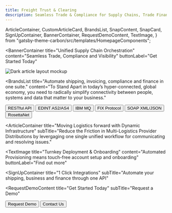 ```yaml
---
title: Freight Trust & Clearing 
description: Seamless Trade & Compliance for Supply Chains, Trade Finance & Logistics
---
```


  ArticleContainer,
  CustomArticleCard,
  BrandsList,
  SnapContent,
  SnapCard,
  SignUpContainer,
  BannerContainer,
  RequestDemoContent,
  TextImage,
} from "gatsby-theme-carbon/src/templates/HomepageComponents";


<BannerContainer 
  title="Unified Supply Chain Orchestration"
  content="Seamless Trade, Compliance and Visibility"
  buttonLabel="Get Started Today"
>

![Dark article layout mockup](./components/images/Article_05.png)

</BannerContainer>

<BrandsList
  title="Automate shipping, invoicing, compliance and finance in one suite."
  content="To Stand Apart in today’s hyper-connected, global economy, you need to radically simplify connectivity between people, systems and data that matter to your business."
  >
  <Row>
    <Column colMd={2} colLg={2}>
      <Button kind="primary" href="#top">
        RESTful API
      </Button>
    </Column>
    <Column colMd={2} colLg={2}>
      <Button kind="primary" href="#top">
        EDINT AS2/AS4
      </Button>
    </Column>
    <Column colMd={2} colLg={2}>
      <Button kind="primary" href="#top">
        IBM MQ
      </Button>
    </Column>
    <Column colMd={2} colLg={2}>
      <Button kind="primary" href="#top">
        FIX Protocol
      </Button>
    </Column>
    <Column colMd={2} colLg={2}>
      <Button kind="primary" href="#top">
        SOAP XML/JSON
      </Button>
    </Column>
    <Column colMd={2} colLg={2}>
      <Button kind="primary" href="#top">
        RosettaNet
      </Button>
    </Column>
  </Row>
</BrandsList>

<SnapContent title="Solving the Hardest Problems in Supply Chain
 ">
  <Row>
    <Column colSm={12} colMd={6} colLg={6}>
      <SnapCard
        title="Unworkable"
        buttonLabel="Increasingly complex, closed-source ecosystems"
        content="Broken business processes have significant consequences. We provide consistent workflows to provision, secure, connect, and run a fault-tolerant EDI VAN Network at half the cost per message "
      />
    </Column>
    <Column colSm={12} colMd={6} colLg={6}>
      <SnapCard
        title="Unavoidable"
        buttonLabel="From Regulations to Trade"
        content="We utilize a multi-cloud service networking platform to connect and secure services across any runtime platform and public or private cloud. From custom TMS software to the largest players like MercuryGate or NetCPB"
      />
    </Column>
    <Column colSm={12} colMd={6} colLg={6}>
      <SnapCard
        title="Urgent"
        buttonLabel="Reduce Complexity & Costs"
        content="Our advanced machine learning module is designed to help you avert potential problems that could otherwise result in fines or penalties. The system will let you know before you transmit an entry if the Importer Security Filing (ISF) has been filed or if their are any other potential issues."
      />
    </Column>
    <Column colSm={12} colMd={6} colLg={6}>
      <SnapCard
        title="Automated Notifications"
        buttonLabel="Mapping, Batching, and Scheduling"
        content="Status of the shipments you are clearing for them, Statements (for Type 3 filings), Invoices, delivery orders, and Forms 7501 and 3461, Drawback reports that provide detail about their entries."
      />
    </Column>
  </Row>
</SnapContent>

<ArticleContainer
  title="Moving Logistics forward with Dynamic Infrastructure"
  subTitle="Reduce the Friction in Multi-Logistics Provider Distributions by levergaging one single unified workflow for communicating and resolving issues."
>
<Row>
<Column colMd={4} colLg={4}>
    <CustomArticleCard
      subTitle="Communication"
      title="Managed Connectivity"
      color="dark"
      imgSrc="https://www.xeneta.com/hubfs/Xeneta_2020_website_assets/Images/Illustration_freight_shippers.png"
      >

  </CustomArticleCard>
</Column>
<Column colMd={4} colLg={4}>
    <CustomArticleCard
      subTitle="Partners"
      title="Network of Networks"
      color="dark"
      imgSrc="https://www.xeneta.com/hubfs/Xeneta_2020_website_assets/Images/Illustration_freight_forwarders.png"
      >

  </CustomArticleCard>
</Column>
<Column colMd={4} colLg={4}>
    <CustomArticleCard
      subTitle="Data Formats & Standards"
      title="Open Source"
      color="dark"
      imgSrc="https://www.xeneta.com/hubfs/Xeneta_2020_website_assets/Images/Illustration_carriers.png"
      >

  </CustomArticleCard>
</Column>
</Row>
</ArticleContainer>

<TextImage 
  title="Turnkey Deployment & Onboarding"
  content="Automated Provisioning means touch-free account setup and onboarding"
  buttonLabel="Find out more"
></TextImage>


<SignUpContainer
  title="1 Click Integrations"
  subTitle="Automate your shipping, business and finance through one API"
></SignUpContainer>

<RequestDemoContent
  title="Get Started Today"
  subTitle="Request a Demo"
>
  <Button href="#top" kind="secondary">
    Request Demo
  </Button>
  <Button href="#top" kind="tertiary">
    Contact Us
  </Button>
</RequestDemoContent>
